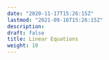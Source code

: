 ```yaml
---
date: "2020-11-17T15:26:15Z"
lastmod: "2021-09-16T15:26:15Z"
description: 
draft: false
title: Linear Equations
weight: 10
---
```

